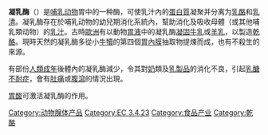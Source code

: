 {{Unreferenced|time=2019-05-23T02:43:46+00:00}}
{{noteTA
|G1=Food
}}
'''凝乳酶'''（{{lang-en|Rennet，又稱Rennin}}）是[[哺乳动物|哺乳动物]]胃中的一种酶，可使乳汁內的[[蛋白質|蛋白質]]凝聚并分离为[[乳酪|乳酪]]和[[乳清|乳清]]。凝乳酶存在於哺乳动物的幼兒期消化系統內，幫助消化及吸收母體（或其他哺乳類动物）的[[乳汁|乳汁]]。古時[[歐洲|歐洲]]有以動物[[胃液|胃液]]中的凝乳酶[[凝固|凝固]][[牛乳|牛乳]]或[[羊乳|羊乳]]，以製造[[乾酪|乾酪]]。現時天然的凝乳酶多從小[[牛犢|牛犢]]的第四個[[胃內膜|胃內膜]]抽取物提煉而成，也有不殺生的來源。

有部份[[人類|人類]][[成年|成年]]後體內的凝乳酶減少，令其對[[奶|奶]]類及[[乳製品|乳製品]]的消化不良，引起[[乳醣不耐症|乳醣不耐症]]，會有[[肚痛|肚痛]]或[[腹瀉|腹瀉]]的情況出現。

[[胃酸|胃酸]]可激活凝乳酶的作用。

[[Category:动物腺体产品|Category:动物腺体产品]]
[[Category:EC_3.4.23|Category:EC 3.4.23]]
[[Category:食品产业|Category:食品产业]]
[[Category:乾酪|Category:乾酪]]

{{天冬氨酸蛋白酶类}}